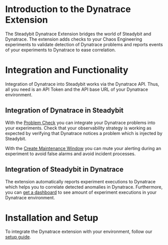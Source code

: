 # Introduction to the Dynatrace Extension
The Steadybit Dynatrace Extension bridges the world of Steadybit and Dynatrace.
The extension adds checks to your Chaos Engineering experiments to validate detection of Dynatrace problems and reports events of your experiments to Dynatrace to ease correlation.


# Integration and Functionality
Integration of Dynatrace into Steadybit works via the Dynatrace API.
Thus, all you need is an API Token and the API base URL of your Dynatrace environment.

## Integration of Dynatrace in Steadybit
With the [Problem Check](/action/com.steadybit.extension_dynatrace.problem_check) you can integrate your Dynatrace problems into your experiments.
Check that your observability strategy is working as expected by verifying that Dynatrace notices a problem which is injected by Steadybit.

With the [Create Maintenance Window](/action/com.steadybit.extension_dynatrace.create_maintenance_window) you can mute your alerting during an experiment to avoid false alarms and avoid incident processes.

## Integration of Steadybit in Dynatrace
The extension automatically reports experiment executions to Dynatrace which helps you to correlate detected anomalies in Dynatrace.
Furthermore, you can [get a dashboard](https://github.com/steadybit/extension-dynatrace/tree/main/dashboard) to see amount of experiment executions in your Dynatrace environment.


# Installation and Setup
To integrate the Dynatrace extension with your environment, follow our [setup guide](https://github.com/steadybit/extension-dynatrace#installation).